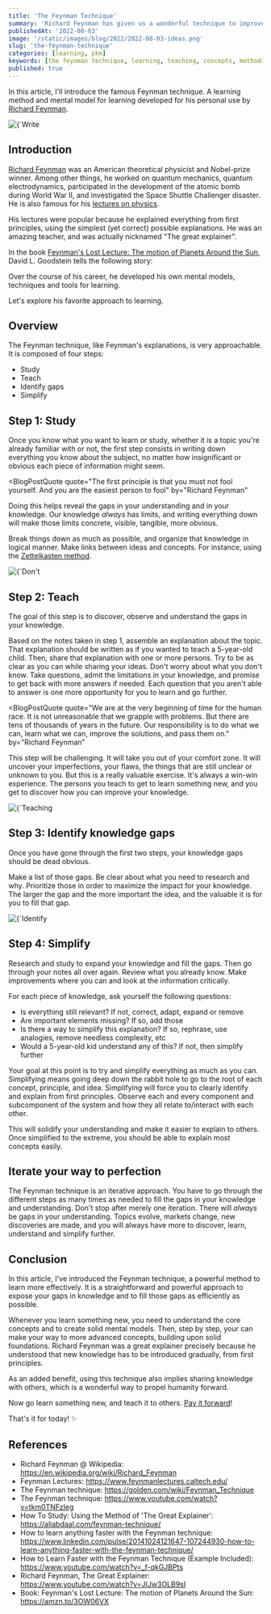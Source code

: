```yaml
---
title: 'The Feynman Technique'
summary: 'Richard Feynman has given us a wonderful technique to improve the way we learn. Discover the famous Feynman technique and start learning more effectively'
publishedAt: '2022-08-03'
image: '/static/images/blog/2022/2022-08-03-ideas.png'
slug: 'the-feynman-technique'
categories: [learning, pkm]
keywords: [the feynman technique, learning, teaching, concepts, methods, pkm]
published: true
---
```


In this article, I'll introduce the famous Feynman technique. A learning method and mental model for learning developed for his personal use by [Richard Feynman](https://en.wikipedia.org/wiki/Richard_Feynman).

<BlogPostCenteredContent>
  <Image
    alt={`Write your ideas down. It will help you think, and uncover the gaps in your knowledge`}
    src={`/static/images/blog/2022/2022-08-03-ideas.png`}
    width={1024}
    height={1024}
    priority
  />
</BlogPostCenteredContent>

## Introduction

[Richard Feynman](https://en.wikipedia.org/wiki/Richard_Feynman) was an American theoretical physicist and Nobel-prize winner. Among other things, he worked on quantum mechanics, quantum electrodynamics, participated in the development of the atomic bomb during World War II, and investigated the Space Shuttle Challenger disaster. He is also famous for his [lectures on physics](https://www.feynmanlectures.caltech.edu/).

His lectures were popular because he explained everything from first principles, using the simplest (yet correct) possible explanations. He was an amazing teacher, and was actually nicknamed "The great explainer".

In the book [Feynman's Lost Lecture: The motion of Planets Around the Sun](https://amzn.to/3OW06VX), David L. Goodstein tells the following story:

<BlogPostQuote quote="Feynman was a truly great teacher. He prided himself on being able to devise ways to explain even the most profound ideas to beginning students. Once, I said to him: Dick, explain to me, so that I can understand it, why spin one-half particles obey Fermi-Dirac statistics. Sizing up his audience perfectly, Feynman said: I will prepare a freshman lecture on it. But he came back a few days later to say: I couldn't do it. I couldn't reduce it to the freshman level. That means we don't really understand it"></BlogPostQuote>

Over the course of his career, he developed his own mental models, techniques and tools for learning.

Let's explore his favorite approach to learning.

## Overview

The Feynman technique, like Feynman's explanations, is very approachable. It is composed of four steps:

- Study
- Teach
- Identify gaps
- Simplify

## Step 1: Study

Once you know what you want to learn or study, whether it is a topic you're already familiar with or not, the first step consists in writing down everything you know about the subject, no matter how insignificant or obvious each piece of information might seem.

<BlogPostQuote
  quote="The first principle is that you must not fool yourself. And you are the easiest person to fool"
  by="Richard Feynman"
></BlogPostQuote>

Doing this helps reveal the gaps in your understanding and in your knowledge. Our knowledge _always_ has limits, and writing everything down will make those limits concrete, visible, tangible, more obvious.

Break things down as much as possible, and organize that knowledge in logical manner. Make links between ideas and concepts. For instance, using the [Zettelkasten method](https://dsebastien.net/blog/2022-05-01-zettelkasten-method).

<BlogPostCenteredContent>
  <Image
    alt={`Don't leave your ideas floating around in your mind. If you truly want to learn and expand your knowledge, you need to write those ideas down. This is the key to bring clarity and order.`}
    src={`/static/images/blog/2022/2022-08-03-ideas-flying.png`}
    width={1024}
    height={1024}
    priority
  />
</BlogPostCenteredContent>

## Step 2: Teach

The goal of this step is to discover, observe and understand the gaps in your knowledge.

Based on the notes taken in step 1, assemble an explanation about the topic. That explanation should be written as if you wanted to teach a 5-year-old child. Then, share that explanation with one or more persons. Try to be as clear as you can while sharing your ideas. Don't worry about what you don't know. Take questions, admit the limitations in your knowledge, and promise to get back with more answers if needed. Each question that you aren't able to answer is one more opportunity for you to learn and go further.

<BlogPostQuote
  quote="We are at the very beginning of time for the human race. It is not unreasonable that we grapple with problems. But there are tens of thousands of years in the future. Our responsibility is to do what we can, learn what we can, improve the solutions, and pass them on."
  by="Richard Feynman"
></BlogPostQuote>

This step will be challenging. It will take you out of your comfort zone. It will uncover your imperfections, your flaws, the things that are still unclear or unknown to you. But this is a really valuable exercise. It's always a win-win experience. The persons you teach to get to learn something new, and you get to discover how you can improve your knowledge.

<BlogPostCenteredContent>
  <Image
    alt={`Teaching is the best way to uncover knowledge gaps.`}
    src={`/static/images/blog/2022/2022-08-03-teach.png`}
    width={1024}
    height={1024}
    priority
  />
</BlogPostCenteredContent>

## Step 3: Identify knowledge gaps

Once you have gone through the first two steps, your knowledge gaps should be dead obvious.

Make a list of those gaps. Be clear about what you need to research and why. Prioritize those in order to maximize the impact for your knowledge. The larger the gap and the more important the idea, and the valuable it is for you to fill that gap.

<BlogPostCenteredContent>
  <Image
    alt={`Identify your knowledge gap to know exactly what you need to learn next.`}
    src={`/static/images/blog/2022/2022-08-03-knowledge-gap.png`}
    width={1024}
    height={1024}
    priority
  />
</BlogPostCenteredContent>

## Step 4: Simplify

Research and study to expand your knowledge and fill the gaps. Then go through your notes all over again. Review what you already know. Make improvements where you can and look at the information critically.

For each piece of knowledge, ask yourself the following questions:

- Is everything still relevant? If not, correct, adapt, expand or remove
- Are important elements missing? If so, add those
- Is there a way to simplify this explanation? If so, rephrase, use analogies, remove needless complexity, etc
- Would a 5-year-old kid understand any of this? If not, then simplify further

Your goal at this point is to try and simplify everything as much as you can. Simplifying means going deep down the rabbit hole to go to the root of each concept, principle, and idea. Simplifying will force you to clearly identify and explain from first principles. Observe each and every component and subcomponent of the system and how they all relate to/interact with each other.

This will solidify your understanding and make it easier to explain to others. Once simplified to the extreme, you should be able to explain most concepts easily.

## Iterate your way to perfection

The Feynman technique is an iterative approach. You have to go through the different steps as many times as needed to fill the gaps in your knowledge and understanding. Don't stop after merely one iteration. There will _always_ be gaps in your understanding. Topics evolve, markets change, new discoveries are made, and you will always have more to discover, learn, understand and simplify further.

## Conclusion

In this article, I've introduced the Feynman technique, a powerful method to learn more effectively. It is a straightforward and powerful approach to expose your gaps in knowledge and to fill those gaps as efficiently as possible.

Whenever you learn something new, you need to understand the core concepts and to create solid mental models. Then, step by step, your can make your way to more advanced concepts, building upon solid foundations. Richard Feynman was a great explainer precisely because he understood that new knowledge has to be introduced gradually, from first principles.

As an added benefit, using this technique also implies sharing knowledge with others, which is a wonderful way to propel humanity forward.

Now go learn something new, and teach it to others. [Pay it forward](https://amzn.to/3SpLKjC)!

That's it for today! ✨

## References

- Richard Feynman @ Wikipedia: https://en.wikipedia.org/wiki/Richard_Feynman
- Feynman Lectures: https://www.feynmanlectures.caltech.edu/
- The Feynman technique: https://golden.com/wiki/Feynman_Technique
- The Feynman technique: https://www.youtube.com/watch?v=tkm0TNFzIeg
- How To Study: Using the Method of 'The Great Explainer': https://aliabdaal.com/feynman-technique/
- How to learn anything faster with the Feynman technique: https://www.linkedin.com/pulse/20141024121647-107244930-how-to-learn-anything-faster-with-the-feynman-technique/
- How to Learn Faster with the Feynman Technique (Example Included): https://www.youtube.com/watch?v=_f-qkGJBPts
- Richard Feynman, The Great Explainer: https://www.youtube.com/watch?v=JIJw3OLB9sI
- Book: Feynman's Lost Lecture: The motion of Planets Around the Sun: https://amzn.to/3OW06VX

<PKMSignature />
